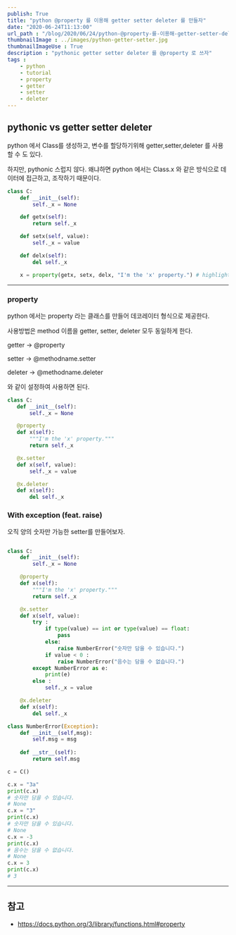 ```yaml
---
publish: True
title: "python @property 를 이용해 getter setter deleter 를 만들자"
date: "2020-06-24T11:13:00"
url_path : "/blog/2020/06/24/python-@property-를-이용해-getter-setter-deleter-를-만들자"
thumbnailImage : ../images/python-getter-setter.jpg
thumbnailImageUse : True
description : "pythonic getter setter deleter 를 @property 로 쓰자"
tags : 
    - python
    - tutorial
    - property
    - getter
    - setter
    - deleter
---
```


## pythonic vs getter setter deleter

 python 에서 Class를 생성하고, 변수를 할당하기위해 getter,setter,deleter 를 사용할 수 도 있다.
 
 하지만, pythonic 스럽지 않다. 왜냐하면 python 에서는 Class.x 와 같은 방식으로 데이터에 접근하고, 조작하기 때문이다.
 
```py
class C:
    def __init__(self):
        self._x = None

    def getx(self):
        return self._x

    def setx(self, value):
        self._x = value

    def delx(self):
        del self._x

    x = property(getx, setx, delx, "I'm the 'x' property.") # highlight-line
```

---

### property

 python 에서는 property 라는 클래스를 만들어 데코레이터 형식으로 제공한다.

 사용방법은 method 이름을 getter, setter, deleter 모두 동일하게 한다.

 getter -> @property 

 setter -> @methodname.setter

 deleter -> @methodname.deleter 

 와 같이 설정하여 사용하면 된다.
 
 ```py
 class C:
    def __init__(self):
        self._x = None

    @property
    def x(self):
        """I'm the 'x' property."""
        return self._x

    @x.setter
    def x(self, value):
        self._x = value

    @x.deleter
    def x(self):
        del self._x
 ```

### With exception (feat. raise)

 오직 양의 숫자만 가능한 setter를 만들어보자. 

```py

class C:
    def __init__(self):
        self._x = None

    @property
    def x(self):
        """I'm the 'x' property."""
        return self._x

    @x.setter
    def x(self, value):
        try :
            if type(value) == int or type(value) == float:
                pass
            else:
                raise NumberError("숫자만 담을 수 있습니다.")
            if value < 0 :
                raise NumberError("음수는 담을 수 없습니다.")
        except NumberError as e:
            print(e)
        else :
            self._x = value

    @x.deleter
    def x(self):
        del self._x

class NumberError(Exception):
    def __init__(self,msg):
        self.msg = msg
    
    def __str__(self):
        return self.msg

c = C()

c.x = "3a"
print(c.x)
# 숫자만 담을 수 있습니다.
# None
c.x = "3"
print(c.x)
# 숫자만 담을 수 있습니다.
# None
c.x = -3
print(c.x)
# 음수는 담을 수 없습니다.
# None
c.x = 3  
print(c.x)
# 3
```

---

## 참고
 
 - https://docs.python.org/3/library/functions.html#property